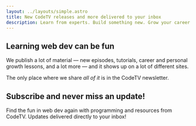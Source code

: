 ```yaml
---
layout: ../layouts/simple.astro
title: New CodeTV releases and more delivered to your inbox
description: Learn from experts. Build something new. Grow your career. The web is more fun with friends; let’s stick together.
---
```




## Learning web dev can be fun

We publish a lot of material — new episodes, tutorials, career and personal growth lessons, and a lot more — and it shows up on a lot of different sites.

The only place where we share _all of it_ is in the CodeTV newsletter.

<OptInForm disclaimer="And just so we’re clear: we won’t share or sell your information and you can unsubscribe with one click (and no guilt trip) at any time.">

## Subscribe and never miss an update!

Find the fun in web dev again with programming and resources from CodeTV. Updates delivered directly to your inbox!

</OptInForm>
